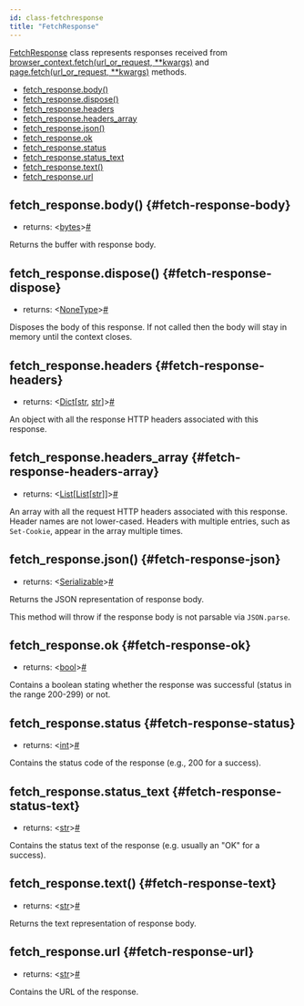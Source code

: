 ```yaml
---
id: class-fetchresponse
title: "FetchResponse"
---
```


[FetchResponse] class represents responses received from [browser_context.fetch(url_or_request, **kwargs)](./api/class-browsercontext.mdx#browser-context-fetch) and [page.fetch(url_or_request, **kwargs)](./api/class-page.mdx#page-fetch) methods.


- [fetch_response.body()](./api/class-fetchresponse.mdx#fetch-response-body)
- [fetch_response.dispose()](./api/class-fetchresponse.mdx#fetch-response-dispose)
- [fetch_response.headers](./api/class-fetchresponse.mdx#fetch-response-headers)
- [fetch_response.headers_array](./api/class-fetchresponse.mdx#fetch-response-headers-array)
- [fetch_response.json()](./api/class-fetchresponse.mdx#fetch-response-json)
- [fetch_response.ok](./api/class-fetchresponse.mdx#fetch-response-ok)
- [fetch_response.status](./api/class-fetchresponse.mdx#fetch-response-status)
- [fetch_response.status_text](./api/class-fetchresponse.mdx#fetch-response-status-text)
- [fetch_response.text()](./api/class-fetchresponse.mdx#fetch-response-text)
- [fetch_response.url](./api/class-fetchresponse.mdx#fetch-response-url)

## fetch_response.body() {#fetch-response-body}
- returns:<a aria-hidden="true" tabindex="-1" class="list-anchor-link" id="fetch-response-body-return"/> &#60;[bytes]&#62;<a href="#fetch-response-body-return" class="list-anchor">#</a>

Returns the buffer with response body.

## fetch_response.dispose() {#fetch-response-dispose}
- returns:<a aria-hidden="true" tabindex="-1" class="list-anchor-link" id="fetch-response-dispose-return"/> &#60;[NoneType]&#62;<a href="#fetch-response-dispose-return" class="list-anchor">#</a>

Disposes the body of this response. If not called then the body will stay in memory until the context closes.

## fetch_response.headers {#fetch-response-headers}
- returns:<a aria-hidden="true" tabindex="-1" class="list-anchor-link" id="fetch-response-headers-return"/> &#60;[Dict]\[[str], [str]\]&#62;<a href="#fetch-response-headers-return" class="list-anchor">#</a>

An object with all the response HTTP headers associated with this response.

## fetch_response.headers_array {#fetch-response-headers-array}
- returns:<a aria-hidden="true" tabindex="-1" class="list-anchor-link" id="fetch-response-headers-array-return"/> &#60;[List]\[[List]\[[str]\]\]&#62;<a href="#fetch-response-headers-array-return" class="list-anchor">#</a>

An array with all the request HTTP headers associated with this response. Header names are not lower-cased. Headers with multiple entries, such as `Set-Cookie`, appear in the array multiple times.

## fetch_response.json() {#fetch-response-json}
- returns:<a aria-hidden="true" tabindex="-1" class="list-anchor-link" id="fetch-response-json-return"/> &#60;[Serializable]&#62;<a href="#fetch-response-json-return" class="list-anchor">#</a>

Returns the JSON representation of response body.

This method will throw if the response body is not parsable via `JSON.parse`.

## fetch_response.ok {#fetch-response-ok}
- returns:<a aria-hidden="true" tabindex="-1" class="list-anchor-link" id="fetch-response-ok-return"/> &#60;[bool]&#62;<a href="#fetch-response-ok-return" class="list-anchor">#</a>

Contains a boolean stating whether the response was successful (status in the range 200-299) or not.

## fetch_response.status {#fetch-response-status}
- returns:<a aria-hidden="true" tabindex="-1" class="list-anchor-link" id="fetch-response-status-return"/> &#60;[int]&#62;<a href="#fetch-response-status-return" class="list-anchor">#</a>

Contains the status code of the response (e.g., 200 for a success).

## fetch_response.status_text {#fetch-response-status-text}
- returns:<a aria-hidden="true" tabindex="-1" class="list-anchor-link" id="fetch-response-status-text-return"/> &#60;[str]&#62;<a href="#fetch-response-status-text-return" class="list-anchor">#</a>

Contains the status text of the response (e.g. usually an "OK" for a success).

## fetch_response.text() {#fetch-response-text}
- returns:<a aria-hidden="true" tabindex="-1" class="list-anchor-link" id="fetch-response-text-return"/> &#60;[str]&#62;<a href="#fetch-response-text-return" class="list-anchor">#</a>

Returns the text representation of response body.

## fetch_response.url {#fetch-response-url}
- returns:<a aria-hidden="true" tabindex="-1" class="list-anchor-link" id="fetch-response-url-return"/> &#60;[str]&#62;<a href="#fetch-response-url-return" class="list-anchor">#</a>

Contains the URL of the response.

[Accessibility]: ./api/class-accessibility.mdx "Accessibility"
[Browser]: ./api/class-browser.mdx "Browser"
[BrowserContext]: ./api/class-browsercontext.mdx "BrowserContext"
[BrowserType]: ./api/class-browsertype.mdx "BrowserType"
[CDPSession]: ./api/class-cdpsession.mdx "CDPSession"
[ConsoleMessage]: ./api/class-consolemessage.mdx "ConsoleMessage"
[Dialog]: ./api/class-dialog.mdx "Dialog"
[Download]: ./api/class-download.mdx "Download"
[ElementHandle]: ./api/class-elementhandle.mdx "ElementHandle"
[Error]: ./api/class-error.mdx "Error"
[FetchResponse]: ./api/class-fetchresponse.mdx "FetchResponse"
[FileChooser]: ./api/class-filechooser.mdx "FileChooser"
[Frame]: ./api/class-frame.mdx "Frame"
[JSHandle]: ./api/class-jshandle.mdx "JSHandle"
[Keyboard]: ./api/class-keyboard.mdx "Keyboard"
[Locator]: ./api/class-locator.mdx "Locator"
[Mouse]: ./api/class-mouse.mdx "Mouse"
[Page]: ./api/class-page.mdx "Page"
[Playwright]: ./api/class-playwright.mdx "Playwright"
[Request]: ./api/class-request.mdx "Request"
[Response]: ./api/class-response.mdx "Response"
[Route]: ./api/class-route.mdx "Route"
[Selectors]: ./api/class-selectors.mdx "Selectors"
[TimeoutError]: ./api/class-timeouterror.mdx "TimeoutError"
[Touchscreen]: ./api/class-touchscreen.mdx "Touchscreen"
[Tracing]: ./api/class-tracing.mdx "Tracing"
[Video]: ./api/class-video.mdx "Video"
[WebSocket]: ./api/class-websocket.mdx "WebSocket"
[Worker]: ./api/class-worker.mdx "Worker"
[Element]: https://developer.mozilla.org/en-US/docs/Web/API/element "Element"
[EvaluationArgument]: ./core-concepts.mdx#evaluation-argument "EvaluationArgument"
[Promise]: https://developer.mozilla.org/en-US/docs/Web/JavaScript/Reference/Global_Objects/Promise "Promise"
[iterator]: https://developer.mozilla.org/en-US/docs/Web/JavaScript/Reference/Iteration_protocols "Iterator"
[origin]: https://developer.mozilla.org/en-US/docs/Glossary/Origin "Origin"
[selector]: https://developer.mozilla.org/en-US/docs/Web/CSS/CSS_Selectors "selector"
[Serializable]: https://developer.mozilla.org/en-US/docs/Web/JavaScript/Reference/Global_Objects/JSON/stringify#Description "Serializable"
[UIEvent.detail]: https://developer.mozilla.org/en-US/docs/Web/API/UIEvent/detail "UIEvent.detail"
[UnixTime]: https://en.wikipedia.org/wiki/Unix_time "Unix Time"
[xpath]: https://developer.mozilla.org/en-US/docs/Web/XPath "xpath"

[Any]: https://docs.python.org/3/library/typing.html#typing.Any "Any"
[bool]: https://docs.python.org/3/library/stdtypes.html "bool"
[bytes]: https://docs.python.org/3/library/stdtypes.html#bytes "bytes"
[Callable]: https://docs.python.org/3/library/typing.html#typing.Callable "Callable"
[EventContextManager]: https://docs.python.org/3/reference/datamodel.html#context-managers "Event context manager"
[EventEmitter]: https://pyee.readthedocs.io/en/latest/#pyee.BaseEventEmitter "EventEmitter"
[Exception]: https://docs.python.org/3/library/exceptions.html#Exception "Exception"
[Dict]: https://docs.python.org/3/library/typing.html#typing.Dict "Dict"
[float]: https://docs.python.org/3/library/stdtypes.html#numeric-types-int-float-complex "float"
[int]: https://docs.python.org/3/library/stdtypes.html#numeric-types-int-float-complex "int"
[List]: https://docs.python.org/3/library/typing.html#typing.List "List"
[NoneType]: https://docs.python.org/3/library/constants.html#None "None"
[Pattern]: https://docs.python.org/3/library/re.html "Pattern"
[URL]: https://en.wikipedia.org/wiki/URL "URL"
[pathlib.Path]: https://realpython.com/python-pathlib/ "pathlib.Path"
[str]: https://docs.python.org/3/library/stdtypes.html#text-sequence-type-str "str"
[Union]: https://docs.python.org/3/library/typing.html#typing.Union "Union"

[all available image tags]: https://mcr.microsoft.com/v2/playwright/tags/list "all available image tags"
[Docker Hub]: https://hub.docker.com/_/microsoft-playwright "Docker Hub"
[Dockerfile.focal]: https://github.com/microsoft/playwright/blob/master/utils/docker/Dockerfile.focal "Dockerfile.focal"
